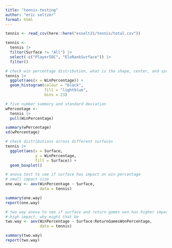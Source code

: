 ```yaml
---
title: "tennis-testing"
author: "eric seltzer"
format: html
---
```


```r
tennis <- read_csv(here::here("esselt21/tennis/total.csv"))
```

```r
tennis <-
  tennis |>
  filter(Surface != "All") |>
  select(-c("PlayerIOC", "EloRankSurface")) |>
  filter()
```

```r
# check win percentage distribution, what is the shape, center, and spread
tennis |>
  ggplot(aes(x = WinPercentage)) +
  geom_histogram(colour = "black",
                 fill = "lightblue",
                 bins = 23)
```

```r
# five number summary and standard deviation
wPercentage <-
  tennis |>
  pull(WinPercentage)

summary(wPercentage)
sd(wPercentage)
```

```r
# check distributions across different surfaces
tennis |>
  ggplot(aes(x = Surface,
             y = WinPercentage,
             fill = Surface)) +
  geom_boxplot()
```

```r
# anova test to see if surface has impact on win percentage
# small impact size
one.way <- aov(WinPercentage ~ Surface,
               data = tennis)

summary(one.way)
report(one.way)
```

```r
# two way anova to see if surface and return games won has higher impact
# high impact, why might that be
two.way <- aov(WinPercentage ~ Surface:ReturnGamesWonPercentage,
               data = tennis)

summary(two.way)
report(two.way)
```

